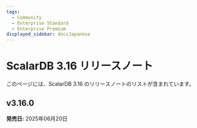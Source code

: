 ```yaml
---
tags:
  - Community
  - Enterprise Standard
  - Enterprise Premium
displayed_sidebar: docsJapanese
---
```


# ScalarDB 3.16 リリースノート


<TranslationBanner />

このページには、ScalarDB 3.16 のリリースノートのリストが含まれています。

## v3.16.0

**発売日:** 2025年06月20日
